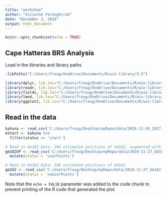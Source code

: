 ```yaml
---
title: "workshop"
author: "Vivienne Foroughirad"
date: "December 3, 2018"
output: html_document
---
```


```r
knitr::opts_chunk$set(echo = TRUE)
```

## Cape Hatteras BRS Analysis

Load in the libraries and library paths

```r
.libPaths("C:/Users/froug/OneDrive/Documents/R/win-library/3.5")

library(dplyr, lib.loc="C:/Users/froug/OneDrive/Documents/R/win-library/3.5")
library(readr, lib.loc="C:/Users/froug/OneDrive/Documents/R/win-library/3.5")
library(fields, lib.loc="C:/Users/froug/OneDrive/Documents/R/win-library/3.5")
library(lme4, lib.loc="C:/Users/froug/OneDrive/Documents/R/win-library/3.5")
library(ggplot2, lib.loc="C:/Users/froug/OneDrive/Documents/R/win-library/3.5")
```

## Read in the data

```r
kahuna <- read_csv('C:/Users/froug/Desktop/myRepo/data/2018-11-26_2017-Cape-Hatteras-BRS-kahuna-CEE.csv')
kStart <- kahuna %>% 
  filter(status == 'start')

# Read in Gm182 Data: 100 estimated positions of Gm182, augmented with focal follow data
gm182UP <- read_csv('C:/Users/froug/Desktop/myRepo/data/2018-11-27_Gm182-UserPoints-Start-CEE-Locations-Kahuna.csv') %>% 
  mutate(status = 'userPoints')

# Read in Gm182 Data: 100 estimated positions of Gm182
gm182 <- read_csv('C:/Users/froug/Desktop/myRepo/data/2018-11-27_Gm182-Start-CEE-Locations-Kahuna.csv') %>% 
  mutate(status = 'noUserPoints')

```

Note that the `echo = FALSE` parameter was added to the code chunk to prevent printing of the R code that generated the plot.
